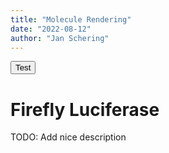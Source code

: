 ```yaml
---
title: "Molecule Rendering"
date: "2022-08-12"
author: "Jan Schering"
---
```


<div
  id="container-01"
  className={"mol-container"}
  style={{
    width: "100%",
    height: "600px",
    position: "relative",
  }}
></div>

<button onClick={displayLuciferase}>Test</button>

# Firefly Luciferase

TODO: Add nice description
